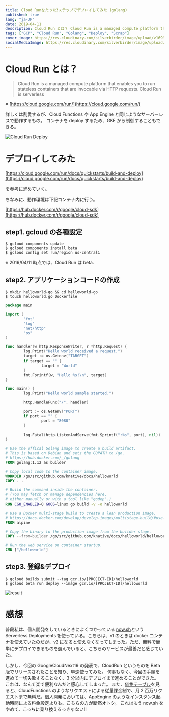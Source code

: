 ```yaml
---
title: Cloud Runをたった3ステップでデプロイしてみた (golang)
published: true
lang: "ja-JP"
date: 2019-04-11
description: Cloud Run とは？ Cloud Run is a managed compute platform that enables you to run stateless containers that are invocable via HTTP requests. Cloud Run is serverless ※ https://cloud.google.com/run/ 詳しくは割愛するが、Cloud FunctionsやApp Engineと同じようなサーバーレスで動作するもの。コンテナをdeployするため、GKEから制御することもできる。
tags: ["GCP", "Cloud Run", "Golang", "Deploy", "Scrap"]
cover_image: https://res.cloudinary.com/silverbirder/image/upload/v1693376921/silver-birder.github.io/blog/190410-abrigednews-02-google-devops-with-serverless.png
socialMediaImage: https://res.cloudinary.com/silverbirder/image/upload/v1693376921/silver-birder.github.io/blog/190410-abrigednews-02-google-devops-with-serverless.png
---
```



# Cloud Run とは？

> Cloud Run is a managed compute platform that enables you to run stateless containers that are invocable via HTTP requests. Cloud Run is serverless

※ [https://cloud.google.com/run/](https://cloud.google.com/run/)

詳しくは割愛するが、Cloud Functions や App Engine と同じようなサーバーレスで動作するもの。
コンテナを deploy するため、GKE から制御することもできる。

<Image
  src="https://res.cloudinary.com/silverbirder/image/upload/v1693376921/silver-birder.github.io/blog/190410-abrigednews-02-google-devops-with-serverless.png"
  width={1000}
  height={576}
  layout="constrained"
  alt="Cloud Run Deploy"
  href="https://japan.zdnet.com/article/35135525/"
/>

# デプロイしてみた

[https://cloud.google.com/run/docs/quickstarts/build-and-deploy](https://cloud.google.com/run/docs/quickstarts/build-and-deploy)

を参考に進めていく。

ちなみに、動作環境は下記コンテナ内に行う。

[https://hub.docker.com/r/google/cloud-sdk](https://hub.docker.com/r/google/cloud-sdk)

## step1. gcloud の各種設定

```shell
$ gcloud components update
$ gcloud components install beta
$ gcloud config set run/region us-central1
```

※ 2019/04/11 時点では、Cloud Run は beta.

## step2. アプリケーションコードの作成

```shell
$ mkdir helloworld-go && cd helloworld-go
$ touch helloworld.go Dockerfile
```

```go
package main

import (
        "fmt"
        "log"
        "net/http"
        "os"
)

func handler(w http.ResponseWriter, r *http.Request) {
        log.Print("Hello world received a request.")
        target := os.Getenv("TARGET")
        if target == "" {
                target = "World"
        }
        fmt.Fprintf(w, "Hello %s!\n", target)
}

func main() {
        log.Print("Hello world sample started.")

        http.HandleFunc("/", handler)

        port := os.Getenv("PORT")
        if port == "" {
                port = "8080"
        }

        log.Fatal(http.ListenAndServe(fmt.Sprintf(":%s", port), nil))
}
```

```Dockerfile
# Use the offical Golang image to create a build artifact.
# This is based on Debian and sets the GOPATH to /go.
# https://hub.docker.com/_/golang
FROM golang:1.12 as builder

# Copy local code to the container image.
WORKDIR /go/src/github.com/knative/docs/helloworld
COPY . .

# Build the command inside the container.
# (You may fetch or manage dependencies here,
# either manually or with a tool like "godep".)
RUN CGO_ENABLED=0 GOOS=linux go build -v -o helloworld

# Use a Docker multi-stage build to create a lean production image.
# https://docs.docker.com/develop/develop-images/multistage-build/#use-multi-stage-builds
FROM alpine

# Copy the binary to the production image from the builder stage.
COPY --from=builder /go/src/github.com/knative/docs/helloworld/helloworld /helloworld

# Run the web service on container startup.
CMD ["/helloworld"]
```

## step3. 登録&デプロイ

```shell
$ gcloud builds submit --tag gcr.io/[PROJECT-ID]/helloworld
$ gcloud beta run deploy --image gcr.io/[PROJECT-ID]/helloworld
```

<Image
  src="https://res.cloudinary.com/silverbirder/image/upload/v1613818551/silver-birder.github.io/blog/D34Fl0ZU4AA-dhU.png"
  width={482}
  height={195}
  layout="constrained"
  alt="result"
/>

# 感想

普段私は、個人開発をしているときによくつかっている [now.sh](https://zeit.co/now)という Serverless Deployments を使っている。こちらは、v1 のときは docker コンテナを使えていたのだが、v2 になると使えなくなってしまった。ただ、無料で簡単にデプロイできるものを選んでいると、こちらのサービスが最善だと感じていた。

しかし、今回の GoogleCloudNext19 の発表で、CloudRun というものを Beta 版でリリースされたことを知り、早速使ってみた。
何事もなく、今回の手順を進めて一切失敗することなく、3 分以内にデプロイまで進めることができた。
これは、なんて楽で便利なんだと感心してしまった。
また、[価格テーブル](https://cloud.google.com/run/pricing)を見ると、CloudFunctions のようなリクエストによる従量課金制で、月 2 百万リクエストまで無料だ。個人開発においては、AppEngine のようなインスタンス起動時間による料金設定よりも、こちらの方が断然オトク。
これはもう now.sh をやめて、こっちに乗り換えるっきゃない!!
